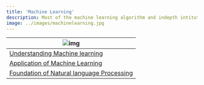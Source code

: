 ```yaml
---
title: 'Machine Learning'
description: Most of the machine learning algorithm and indepth intitution
image: ../images/machinelearning.jpg
---
```


<!-- ### Statistics  -->

| ![img](https://i.imgur.com/G4CuIRy.jpg)|                                                       
| ------------------------------------------------------ | 
| [Understanding Machine learning](/notes/ML/understanding-machine-learning-how-machine-learns/)|
| [Application of Machine Learning](/notes/ML/applications-of-machine-learning/)|
| [Foundation of Natural language Processing](/notes/ML/foundation-of-natural-language-processing/)|

